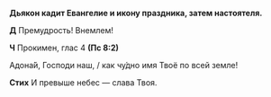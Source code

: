**Дьякон кадит Евангелие и икону праздника, затем настоятеля.**

**Д** Премудрость! Внемлем!

**Ч** Прокимен, глас 4 **(Пс 8:2)**

Адона́й, Господи наш, / как чу́дно имя Твоё по всей земле!

**Стих** И превыше небес — слава Твоя.

